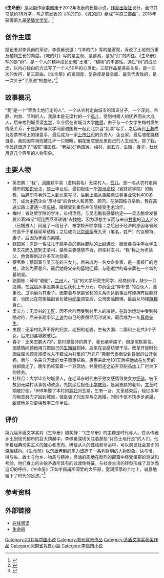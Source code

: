 {{Infobox Book 
  | name           = 生命册
  | image          = [[File:ShengMingCe.jpg|200px]]
  | author         = [[李佩甫|李佩甫]]
  | country        = 中華人民共和國
  | language       = [[中文|中文]]
  | cover_artist   = 
  | series         = 
  | genre          = [[现实主义|现实主义]]小說
  | publisher      = [[作家出版社|作家出版社]]
  | release_date   = 2012年4月
  | media_type     = 
  | pages          =  
  | isbn           = 
  | preceded_by    = 
  | followed_by    = 
}}
《'''生命册'''》是[[河南|河南]]作家[[李佩甫|李佩甫]]于2012年发表的长篇小说，[[作家出版社|作家出版社]]发行，全书共12章约38万字，与之前发表的《[[羊的门|羊的门]]》、《[[城的灯|城的灯]]》组成“平原三部曲”，2015年获得第九届[[茅盾文学奖|茅盾文学奖]]。<ref >{{cite web |url=http://news.163.com/15/0817/09/B179DI6U00014AEF.html |language= |title=李佩甫的《生命册》获第九届茅盾文学奖 |publisher=河南日报农村版(郑州) |date=2015-08-17 |accessdate= |archive-url=https://web.archive.org/web/20150823075513/http://news.163.com/15/0817/09/B179DI6U00014AEF.html |archive-date=2015-08-23 |dead-url=yes }}</ref>

== 创作主题 ==
据记者对李佩甫的采访，李佩甫说道：“《羊的门》写的是客观，诉说了土地的沉重及植物生长的向度。《城的灯》写的是主观、是逃离，是对“灯”的向往。《生命册》写的是“树”，是一个人的精神成长史和“土壤”、“植物”的丰富性。通过“树”的成长史，以内心独白的方式写了一个人50年的心灵史。三部作品是递进关系，是一次次的发问，是三部曲。《生命册》的宽阔度、复杂度是最全面、最具代表性的，是一次关于“平原说”的总结。”<ref>{{cite web |url=http://www.haokoo.com/book/8995569.html |language= |title=第九届茅盾文学奖获奖作品授奖 《生命册》《黄雀记》 |publisher=作家出版社 |date=2015年9月29日 |accessdate= |archive-url=https://web.archive.org/web/20160623173308/http://www.haokoo.com/book/8995569.html |archive-date=2016-06-23 |dead-url=yes }}</ref>

== 故事概况 ==
“我”是一个“背负土地行走的人”，一个从农村走向城市的知识分子，一个深刻、冷静、内敛、节制的人。我原本是无梁村的一个[[孤儿|孤儿]]，受到村裡人的抚养而长大成人，后来考到城里读[[大学|大学]]，毕业后在省城当大学[[教师|教师]]，由于与一个女学生梅村发生情感关系，于是辞职与大学同窗骆国栋一起到北京当“北漂”写手，之后再到[[上海|上海]]成为股票市场上的操盘手，最后成为一家[[上市公司|上市公司]]的负责人、企业家。最后骆驼跳楼自杀，我则因车祸而被扎坏一只眼睛，躺在医院里反思自己的人生经历。除了我，作品还塑造了“骆驼”骆国栋、“老姑父”蔡国寅、梅村、梁五方、虫嫂、春才、杜秋月这几个典型的人物形象。

== 主要人物 ==
*吴志鹏：“我”，[[河南|河南]]颖平县（虚构县名）无梁村人，[[孤儿|孤儿]]，是一名从农村走向城市的[[知识分子|知识分子]]，[[硕士|硕士]]毕业后，最初担任一所[[郑州|郑州]][[高校|高校]]（省财贸学院）的助教，后辞职与另外三人到[[北京|北京]]写书，后到[[上海|上海]]从事[[股票|股票]]证券事业获利400多万，成为[[中药|中药]]企业“厚朴堂”的合伙人和高管、顾问。在骆国栋自杀后，我在高速公路上遭遇一场[[车祸|车祸]]，眼睛受到重伤并住院接受[[手术|手术]]治疗。
*梅村：省财贸学院的学生，长相漂亮，与吴志鹏有感情约定——吴志鹏曾发誓要带着99朵“阿比西尼亚玫瑰”去找她。因为理想主义而与来自[[甘肃|甘肃]]的[[诗人|诗人]]苦水（已婚男人）同居了一段日子，被学校开除学籍；之后出于经济的原因与省政府高干子弟徐延军结婚；之后成为[[北京|北京]][[画家|画家]]雁九天（笔名，姓严）的女模特、妻子，后因为矛盾而离婚。
*蔡国寅：原是一名驻扎于颖平县的[[炮兵|炮兵]]部队的[[上尉|上尉]]连长，因爱慕县[[中学|中学]]女学生吴玉花而[[入赘|入赘]]到无梁村，婚后夫妻感情不合，担任村支书，“我”称之为老姑父，他曾得到过许多军功勋章。
*蔡苇香：蔡国寅与吴玉花的三女儿，后来成为一名女企业家，是一家板厂的老总，改名为蔡思凡，最后她将父亲的墓地迁葬，与刚逝世的母亲葬在一个新的墓地里。
*骆国栋：绰号“骆驼”，[[兰州|兰州]]人，“我”的大学研究生同学，经商伙伴，缺少一只胳膊。在[[深圳|深圳]]从事股票事业后获利上千万元，中药企业“厚朴堂”的合伙人、董事长。卫丽丽为其妻子。因攀着与范副省长的关系而达到事业辉煌拥有巨额财富，也因此在范家福副省长被[[中纪委|中纪委]]调查后，公司面临困境，最后从18楼[[跳楼|跳楼]]身亡。
*梁五方：无梁村的[[工匠|工匠]]，因不合群而受到村里人的冷待。在政治运动中受到残酷对待，后来长期申诉[[上访|上访]]为自己的委屈经历讨说法。最后成为一名[[算命先生|算命先生]]。
*虫嫂：无梁村名声不好的妇女，老拐的老婆，生有大国、二国和三花共3个子女，后来到县城收破烂。
*春才：比吴志鹏大7岁，是村里最帅的男子，善长编草席子，但是沉默寡言。因感情问题他用刀把自己的[[生殖器|生殖器]]割掉。后来在豆腐坊里干活。改革开放时代因豆腐坊颇具规模收入不错成为村里的“万元户”典型代表而受到县里的公开表扬，后与一名来自河北的女子惠惠结婚，惠惠来此地101天后把他放在坊里的钱都偷走了。晚年仍经营着一个豆腐坊，并要偿还之前开豆制品加工厂时欠下的债务。
*杜秋月：大学毕业的城里人，在毛泽东时代由于男女感情致使女方[[怀孕|怀孕]]，被下放到无梁村从事劳动改造，先挑尿后担任[[小学|小学]][[教师|教师]]，是吴志鹏的老师。[[文革|文革]]时期被打倒，1969年娶了本村的[[寡妇|寡妇]]刘玉翠，生有一女。文革结束后，经过多年的艰苦努力才回到城里，但是骗了刘玉翠与之离婚，刘则不依不饶步步紧逼，致使他多次更换教学工作单位。

== 评价 ==
第九届茅盾文学奖对《生命册》颁奖辞：“《生命册》的主题是时代与人。在从传统乡土到现代都市的巨大跨越中，李佩甫深切关注着那些“背负土地行走”的人们。他怀着经典现实主义的雄心和志向，确信从人的性格和命运中，可以洞见社会意识的深层结构。《生命册》以沉雄老到的笔力塑造了一系列鲜明的人物形象。快与慢、得与失、故土与他乡、物质与精神，灵魂的质地在剧烈的颠簸中经受缜密的测试和考验，他们身上的尖锐矛盾所具有的过渡性特征，与社会生活的转型形成了具体而迫切的呼应。《生命册》正如李佩甫所深爱的大平原，宽阔深厚的土地上，诚恳地留下了时代的足迹。”<ref >{{cite web |url=http://news.163.com/15/1023/06/B6JG4DBO00014AED.html |language= |title=《生命册》：中原的故事就是中国的故事 |publisher=中国青年报 |date=2015-10-23 |accessdate= |archive-url=https://web.archive.org/web/20160625051758/http://news.163.com/15/1023/06/B6JG4DBO00014AED.html |archive-date=2016-06-25 |dead-url=yes }}</ref>

== 参考资料 ==
{{reflist}}

== 外部链接 ==
*[http://www.sbkk8.cn/sanwen/mingjiasanwen/lipeifu/shengmingce/ 在线阅读] {{Wayback|url=http://www.sbkk8.cn/sanwen/mingjiasanwen/lipeifu/shengmingce/ |date=20160809035554 }}
*[http://vip.vsread.com/book/1738 生命册] {{Wayback|url=http://vip.vsread.com/book/1738 |date=20170305002030 }}

{{茅盾文学奖|第九屆}}

{{DEFAULTSORT:}}
[[Category:2012年中国小说|Category:2012年中国小说]]
[[Category:郑州背景作品|Category:郑州背景作品]]
[[Category:茅盾文学奖获奖作品|Category:茅盾文学奖获奖作品]]
[[Category:河南省背景小說|Category:河南省背景小說]]
[[Category:李佩甫小说|Category:李佩甫小说]]